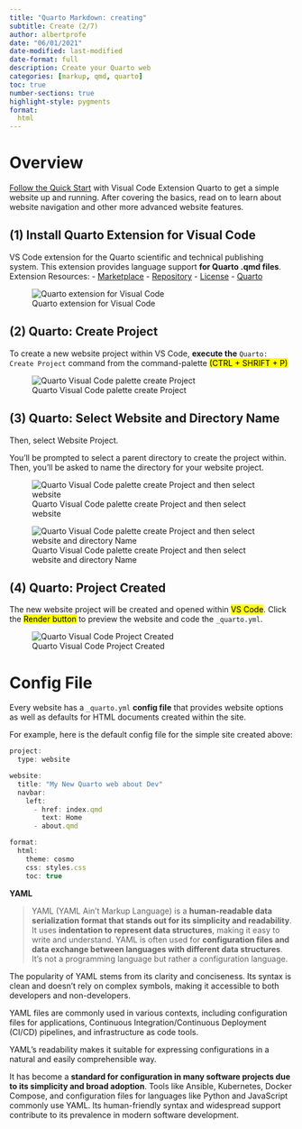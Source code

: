```yaml
---
title: "Quarto Markdown: creating"
subtitle: Create (2/7)
author: albertprofe
date: "06/01/2021"
date-modified: last-modified
date-format: full
description: Create your Quarto web
categories: [markup, qmd, quarto]
toc: true
number-sections: true
highlight-style: pygments
format:
  html
---
```


# Overview
[Follow the Quick Start](https://quarto.org/docs/websites/) with Visual Code Extension Quarto to get a simple website up and running. After covering the basics, read on to learn about website navigation and other more advanced website features.

::: {.callout-tip collapse="true" icon=false}
## (1) Install Quarto Extension for Visual Code
VS Code extension for the Quarto scientific and technical publishing system. This extension provides language support **for Quarto .qmd files**. Extension Resources:
- [Marketplace](https://marketplace.visualstudio.com/items?itemName=quarto.quarto)
- [Repository](https://github.com/quarto-dev/quarto-vscode)
- [License](https://quarto.gallerycdn.vsassets.io/extensions/quarto/quarto/1.57.0/1670089936546/Microsoft.VisualStudio.Services.Content.License)
- [Quarto](https://marketplace.visualstudio.com/publishers/quarto)

![Quarto extension for Visual Code](/images/markup/quartoextension.png){.image-preview #quarto-extension-vscode}
:::

::: {.callout-tip collapse="true" icon=false}
## (2) Quarto: Create Project
To create a new website project within VS Code, **execute the** `Quarto: Create Project` command from the command-palette <mark>(CTRL + SHRIFT + P)</mark>

![Quarto Visual Code palette create Project](https://quarto.org/docs/websites/images/vscode-create-project-command.png){.image-preview #quarto-create-vscode}
:::

::: {.callout-tip collapse="true" icon=false}
## (3) Quarto: Select Website and Directory Name
Then, select Website Project.

You’ll be prompted to select a parent directory to create the project within. Then, you’ll be asked to name the directory for your website project.

![Quarto Visual Code palette create Project and then select website](https://quarto.org/docs/websites/images/vscode-create-project-website.png){.image-preview #quarto-website-vscode}

![Quarto Visual Code palette create Project and then select website and directory Name](https://quarto.org/docs/websites/images/vscode-create-project-directory.png){.image-preview #quarto-directory-name-vscode}
:::

::: {.callout-tip collapse="true" icon=false}
## (4) Quarto: Project Created
The new website project will be created and opened within <mark>VS Code</mark>. Click the <mark>Render button</mark> to preview the website and code the `_quarto.yml`.

![Quarto Visual Code Project Created](https://quarto.org/docs/websites/images/vscode-create-project-render.png){.image-preview #quarto-project-created}

:::

# Config File

Every website has a `_quarto.yml` **config file** that provides website options as well as defaults for HTML documents created within the site.

For example, here is the default config file for the simple site created above:



``` .js
project:
  type: website

website:
  title: "My New Quarto web about Dev"
  navbar:
    left:
      - href: index.qmd
        text: Home
      - about.qmd

format:
  html:
    theme: cosmo
    css: styles.css
    toc: true
```

**YAML**

> YAML (YAML Ain't Markup Language) is a **human-readable data serialization format that stands out for its simplicity and readability**.
> It uses **indentation to represent data structures**, making it easy to write and understand.
> YAML is often used for **configuration files and data exchange between languages with different data structures**. It's not a programming language but rather a configuration language.

::: {.column-margin}
The popularity of YAML stems from its clarity and conciseness. Its syntax is clean and doesn't rely on complex symbols, making it accessible to both developers and non-developers. 
:::

YAML files are commonly used in various contexts, including configuration files for applications, Continuous Integration/Continuous Deployment (CI/CD) pipelines, and infrastructure as code tools.

YAML's readability makes it suitable for expressing configurations in a natural and easily comprehensible way.

It has become a **standard for configuration in many software projects due to its simplicity and broad adoption**. Tools like Ansible, Kubernetes, Docker Compose, and configuration files for languages like Python and JavaScript commonly use YAML. Its human-friendly syntax and widespread support contribute to its prevalence in modern software development.


